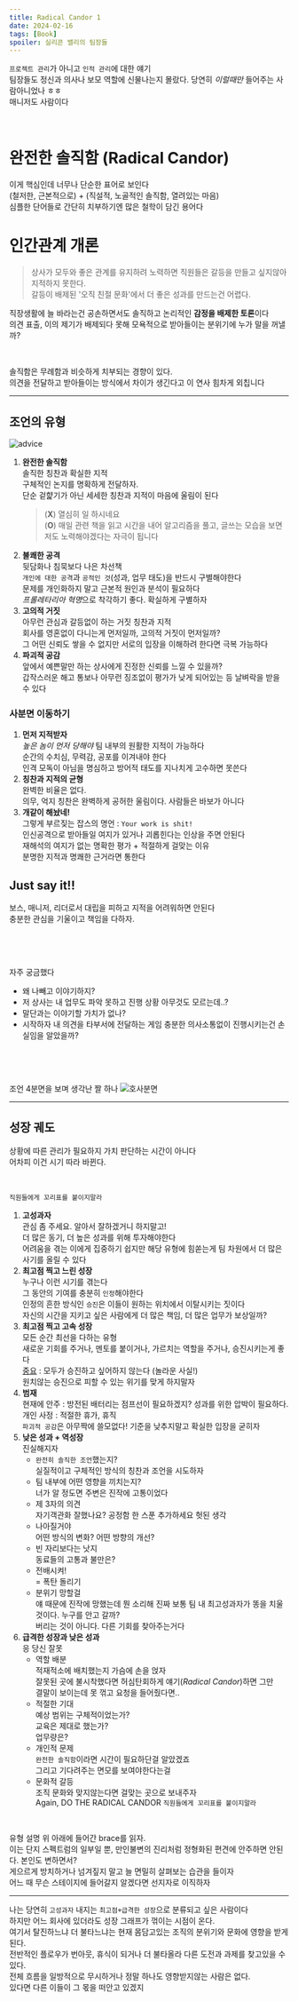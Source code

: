 ```yaml
---
title: Radical Candor 1
date: 2024-02-16
tags: [Book]
spoiler: 실리콘 밸리의 팀장들
---
```


`프로젝트 관리`가 아니고 `인적 관리`에 대한 얘기  
팀장들도 정신과 의사나 보모 역할에 신물나는지 몰랐다. 당연히 _이럴때만_ 들어주는 사람아니었나 ㅎㅎ  
매니저도 사람이다

&nbsp;

# 완전한 솔직함 (Radical Candor)
이게 핵심인데 너무나 단순한 표어로 보인다  
(철저한, 근본적으로) + (직설적, 노골적인 솔직함, 열려있는 마음)  
심플한 단어들로 간단히 치부하기엔 많은 철학이 담긴 용어다

# 인간관계 개론  
> 상사가 모두와 좋은 관계를 유지하려 노력하면 직원들은 갈등을 만들고 싶지않아 지적하지 못한다.  
> 갈등이 배제된 '오직 친절 문화'에서 더 좋은 성과를 만드는건 어렵다.

직장생활에 늘 바라는건 공손하면서도 솔직하고 논리적인 **감정을 배제한 토론**이다  
의견 표출, 이의 제기가 배제되다 못해 모욕적으로 받아들이는 분위기에 누가 말을 꺼낼까?  

&nbsp;

솔직함은 무례함과 비슷하게 치부되는 경향이 있다.  
의견을 전달하고 받아들이는 방식에서 차이가 생긴다고 이 연사 힘차게 외칩니다

---

## 조언의 유형
![advice](../assets/image/post/radical-candor/advice.png)

1. **완전한 솔직함**  
    솔직한 칭찬과 확실한 지적  
    구체적인 논지를 명확하게 전달하자.  
    단순 겉햝기가 아닌 세세한 칭찬과 지적이 마음에 울림이 된다  
    > (**X**) 열심히 일 하시네요  
    > (**O**) 매일 관련 책을 읽고 시간을 내어 알고리즘을 풀고, 글쓰는 모습을 보면 저도 노력해야겠다는 자극이 됩니다
2. **불쾌한 공격**  
    뒷담화나 침묵보다 나은 차선책  
    `개인에 대한 공격`과 `공적인 것`(성과, 업무 태도)을 반드시 구별해야한다  
    문제를 개인화하지 말고 근본적 원인과 분석이 필요하다  
    *프롤레타리아 혁명*으로 착각하기 좋다. 확실하게 구별하자
3. **고의적 거짓**  
    아무런 관심과 갈등없이 하는 거짓 칭찬과 지적  
    회사를 영혼없이 다니는게 먼저일까, 고의적 거짓이 먼저일까?  
    그 어떤 신뢰도 쌓을 수 없지만 서로의 입장을 이해하려 한다면 극복 가능하다
4. **파괴적 공감**  
    앞에서 예쁜말만 하는 상사에게 진정한 신뢰를 느낄 수 있을까?  
    갑작스러운 해고 통보나 아무런 징조없이 평가가 낮게 되어있는 등 날벼락을 받을 수 있다

### 사분면 이동하기
1. __먼저 지적받자__  
    _높은 놈이 먼저 당해야_ 팀 내부의 원활한 지적이 가능하다  
    순간의 수치심, 무력감, 공포를 이겨내야 한다  
    인격 모독이 아님을 명심하고 방어적 태도를 지나치게 고수하면 못쓴다  
1. __칭찬과 지적의 균형__  
    완벽한 비율은 없다.  
    의무, 억지 칭찬은 완벽하게 공허한 울림이다. 사람들은 바보가 아니다
1. __개같이 해놨네!__  
    그렇게 부르짖는 잡스의 명언 : `Your work is shit!`  
    인신공격으로 받아들일 여지가 있거나 괴롭힌다는 인상을 주면 안된다  
    재해석의 여지가 없는 명확한 평가 + 적절하게 걸맞는 이유  
    분명한 지적과 명쾌한 근거라면 통한다

## Just say it!!
보스, 매니저, 리더로서 대립을 피하고 지적을 어려워하면 안된다  
충분한 관심을 기울이고 책임을 다하자.  

&nbsp;

&nbsp;

자주 궁금했다
- 왜 나빼고 이야기하지?
- 저 상사는 내 업무도 파악 못하고 진행 상황 아무것도 모르는데..?
- 말단과는 이야기할 가치가 없나?
- 시작하자 내 의견을 타부서에 전달하는 게임
충분한 의사소통없이 진행시키는건 손실임을 알았을까?

&nbsp;

&nbsp;

조언 4분면을 보며 생각난 짤 하나
![호사분면](../assets/image/post/radical-candor/hohoho.png)

---

## 성장 궤도
상황에 따른 관리가 필요하지 가치 판단하는 시간이 아니다  
어차피 이건 시기 따라 바뀐다.

&nbsp;

`직원들에게 꼬리표를 붙이지말라`
1. __고성과자__  
    관심 좀 주세요. 알아서 잘하겠거니 하지말고!  
    더 많은 동기, 더 높은 성과를 위해 투자해야한다  
    어려움을 겪는 이에게 집중하기 쉽지만 해당 유형에 힘쏟는게 팀 차원에서 더 많은 사기를 올릴 수 있다
1. __최고점 찍고 느린 성장__  
    누구나 이런 시기를 겪는다  
    그 동안의 기여를 충분히 `인정`해야한다  
    인정의 흔한 방식인 `승진`은 이들이 원하는 위치에서 이탈시키는 짓이다  
    자신의 시간을 지키고 싶은 사람에게 더 많은 책임, 더 많은 업무가 보상일까?  
1. __최고점 찍고 고속 성장__  
    모든 순간 최선을 다하는 유형  
    새로운 기회를 주거나, 멘토를 붙이거나, 가르치는 역할을 주거나, 승진시키는게 좋다  
    <u>중요</u> : 모두가 승진하고 싶어하지 않는다 (놀라운 사실!)  
    원치않는 승진으로 피할 수 있는 위기를 맞게 하지말자
1. __범재__  
    현재에 안주 : 방전된 배터리는 점프선이 필요하겠지? 성과를 위한 압박이 필요하다.  
    개인 사정 : 적절한 휴가, 휴직  
    `파괴적 공감`은 아무짝에 쓸모없다! 기준을 낮추지말고 확실한 입장을 굳히자  
1. __낮은 성과 + 역성장__  
    진실해지자
    - `완전히 솔직한 조언`했는지?  
        실질적이고 구체적인 방식의 칭찬과 조언을 시도하자  
    - 팀 내부에 어떤 영향을 끼치는지?  
        너가 알 정도면 주변은 진작에 고통이었다
    - 제 3자의 의견  
        자기객관화 잘했나요? 공정함 한 스푼 추가하세요
    헛된 생각
    - 나아질거야    
        어떤 방식의 변화? 어떤 방향의 개선?  
    - 빈 자리보다는 낫지  
        동료들의 고통과 불만은?
    - 전배시켜!  
        = 폭탄 돌리기
    - 분위기 망할걸  
        얘 때문에 진작에 망했는데 뭔 소리해 진짜
    보통 팀 내 최고성과자가 똥을 치울 것이다. 누구를 안고 갈까?  
    버리는 것이 아니다. 다른 기회를 찾아주는거다
1. __급격한 성장과 낮은 성과__  
    응 당신 잘못  
    - 역할 배분  
        적재적소에 배치했는지 가슴에 손을 얹자  
        잘못된 곳에 불시착했다면 허심탄회하게 얘기(_Radical Candor_)하면 그만  
        결말이 보이는데 못 꺾고 요청을 들어줬다면..
    - 적절한 기대  
        예상 범위는 구체적이었는가?  
        교육은 제대로 했는가?  
        업무량은?
    - 개인적 문제  
        `완전한 솔직함`이라면 시간이 필요하단걸 알았겠죠  
        그리고 기다려주는 면모를 보여야한다는걸
    - 문화적 갈등  
        조직 문화와 맞지않는다면 걸맞는 곳으로 보내주자  
        Again, DO THE RADICAL CANDOR
`직원들에게 꼬리표를 붙이지말라`

&nbsp;

유형 설명 위 아래에 들어간 brace를 읽자.  
이는 단지 스펙트럼의 일부일 뿐, 만인불변의 진리처럼 정형화된 편견에 안주하면 안된다. 본인도 변하면서?  
게으르게 방치하거나 넘겨짚지 말고 늘 면밀히 살펴보는 습관을 들이자  
어느 때 무슨 스테이지에 들어갈지 알겠다면 선지자로 이직하자

---

나는 당연히 `고성과자` 내지는 `최고점+급격한 성장`으로 분류되고 싶은 사람이다  
하지만 어느 회사에 있더라도 성장 그래프가 꺾이는 시점이 온다.  
여기서 탈진하느냐 더 불타느냐는 현재 몸담고있는 조직의 분위기와 문화에 영향을 받게 된다.  
전반적인 플로우가 번아웃, 휴식이 되거나 더 불타올라 다른 도전과 과제를 찾고있을 수 있다.  
전체 흐름을 일방적으로 무시하거나 정말 하나도 영향받지않는 사람은 없다.  
있다면 다른 이들이 그 몫을 떠안고 있겠지